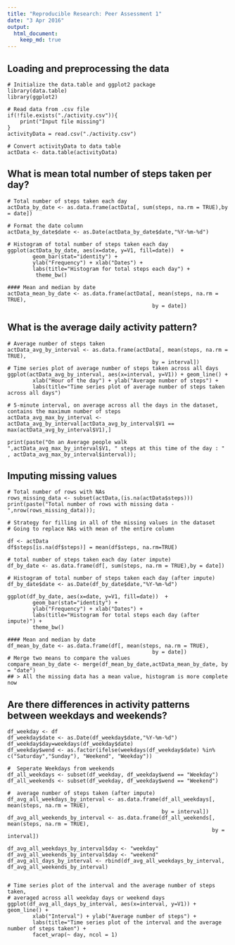 ```yaml
---
title: "Reproducible Research: Peer Assessment 1"
date: "3 Apr 2016"
output: 
  html_document: 
    keep_md: true
---
```



## Loading and preprocessing the data
```
# Initialize the data.table and ggplot2 package
library(data.table)
library(ggplot2)

# Read data from .csv file
if(!file.exists("./activity.csv")){
    print("Input file missing")          
}
activityData = read.csv("./activity.csv")

# Convert activityData to data table
actData <- data.table(activityData)
```




## What is mean total number of steps taken per day?
```
# Total number of steps taken each day
actData_by_date <- as.data.frame(actData[, sum(steps, na.rm = TRUE),by = date])

# Format the date column
actData_by_date$date <- as.Date(actData_by_date$date,"%Y-%m-%d")

# Histogram of total number of steps taken each day
ggplot(actData_by_date, aes(x=date, y=V1, fill=date))  + 
        geom_bar(stat="identity") +
        ylab("Frequency") + xlab("Dates") +
        labs(title="Histogram for total steps each day") +
         theme_bw()
     
#### Mean and median by date
actData_mean_by_date <- as.data.frame(actData[, mean(steps, na.rm = TRUE),
                                              by = date])
```




## What is the average daily activity pattern?
```
# Average number of steps taken
actData_avg_by_interval <- as.data.frame(actData[, mean(steps, na.rm = TRUE),
                                              by = interval])
# Time series plot of average number of steps taken across all days
ggplot(actData_avg_by_interval, aes(x=interval, y=V1)) + geom_line() +
        xlab("Hour of the day") + ylab("Average number of steps") +
        labs(title="Time series plot of average number of steps taken across all days") 

# 5-minute interval, on average across all the days in the dataset, contains the maximum number of steps
actData_avg_max_by_interval <- actData_avg_by_interval[actData_avg_by_interval$V1 == max(actData_avg_by_interval$V1),]

print(paste("On an Average people walk ",actData_avg_max_by_interval$V1, " steps at this time of the day : " , actData_avg_max_by_interval$interval));

```




## Imputing missing values

```
# Total number of rows with NAs
rows_missing_data <- subset(actData,(is.na(actData$steps)))
print(paste("Total number of rows with missing data - ",nrow(rows_missing_data)));

# Strategy for filling in all of the missing values in the dataset
# Going to replace NAs with mean of the entire column

df <- actData
df$steps[is.na(df$steps)] = mean(df$steps, na.rm=TRUE)

# total number of steps taken each day (ater impute)
df_by_date <- as.data.frame(df[, sum(steps, na.rm = TRUE),by = date])

# Histogram of total number of steps taken each day (after impute)
df_by_date$date <- as.Date(df_by_date$date,"%Y-%m-%d")

ggplot(df_by_date, aes(x=date, y=V1, fill=date))  + 
        geom_bar(stat="identity") +
        ylab("Frequency") + xlab("Dates") +
        labs(title="Histogram for total steps each day (after impute)") +
        theme_bw()

#### Mean and median by date
df_mean_by_date <- as.data.frame(df[, mean(steps, na.rm = TRUE),
                                              by = date])
# Merge two means to compare the values
compare_mean_by_date <- merge(df_mean_by_date,actData_mean_by_date, by = "date")
## > All the missing data has a mean value, histogram is more complete now

```



## Are there differences in activity patterns between weekdays and weekends?
```
df_weekday <- df
df_weekday$date <- as.Date(df_weekday$date,"%Y-%m-%d")
df_weekday$day=weekdays(df_weekday$date)
df_weekday$wend <- as.factor(ifelse(weekdays(df_weekday$date) %in% c("Saturday","Sunday"), "Weekend", "Weekday")) 

#  Seperate Weekdays from weekends
df_all_weekdays <- subset(df_weekday, df_weekday$wend == "Weekday")
df_all_weekends <- subset(df_weekday, df_weekday$wend == "Weekend")

#  average number of steps taken (after impute)
df_avg_all_weekdays_by_interval <- as.data.frame(df_all_weekdays[, mean(steps, na.rm = TRUE),
                                                 by = interval])
df_avg_all_weekends_by_interval <- as.data.frame(df_all_weekends[, mean(steps, na.rm = TRUE),
                                                                 by = interval])

df_avg_all_weekdays_by_interval$day <- "weekday"
df_avg_all_weekends_by_interval$day <- "weekend"
df_avg_all_days_by_interval <- rbind(df_avg_all_weekdays_by_interval, df_avg_all_weekends_by_interval)
        
        
# Time series plot of the interval and the average number of steps taken, 
# averaged across all weekday days or weekend days
ggplot(df_avg_all_days_by_interval, aes(x=interval, y=V1)) + geom_line() +
        xlab("Interval") + ylab("Average number of steps") +
        labs(title="Time series plot of the interval and the average number of steps taken") +
        facet_wrap(~ day, ncol = 1)
```